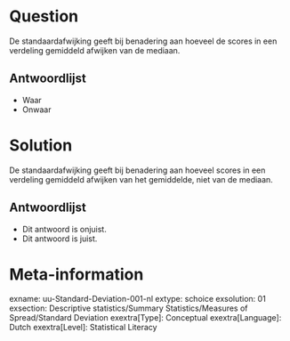 Question
========
De standaardafwijking geeft bij benadering aan hoeveel de scores in een verdeling gemiddeld afwijken van de mediaan.

Antwoordlijst
----------
* Waar
* Onwaar


Solution
========
De standaardafwijking geeft bij benadering aan hoeveel scores in een verdeling gemiddeld afwijken van het gemiddelde, niet van de mediaan.

Antwoordlijst
----------
* Dit antwoord is onjuist.
* Dit antwoord is juist.

Meta-information
================
exname: uu-Standard-Deviation-001-nl
extype: schoice
exsolution: 01
exsection: Descriptive statistics/Summary Statistics/Measures of Spread/Standard Deviation
exextra[Type]: Conceptual
exextra[Language]: Dutch
exextra[Level]: Statistical Literacy
